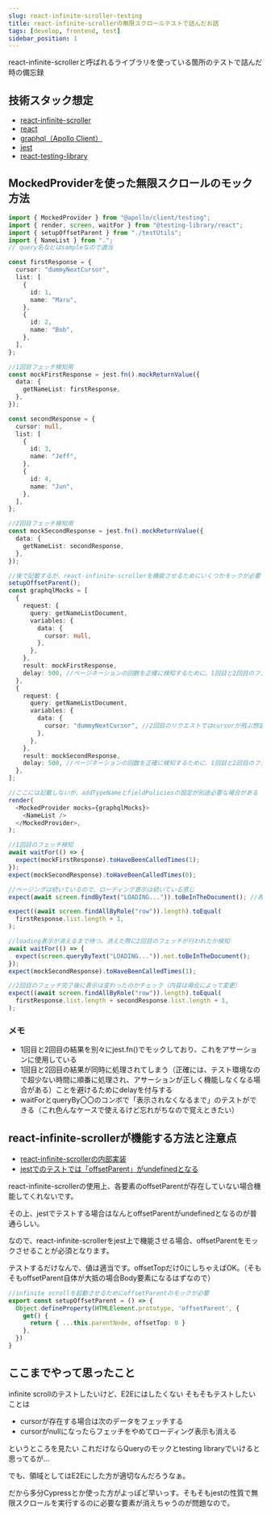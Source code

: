 ```yaml
---
slug: react-infinite-scroller-testing
title: react-infinite-scrollerの無限スクロールテストで詰んだお話
tags: [develop, frontend, test]
sidebar_position: 1
---
```



react-infinite-scrollerと呼ばれるライブラリを使っている箇所のテストで詰んだ時の備忘録

<!-- truncate -->

<TOCInline toc={toc} minHeadingLevel={2} maxHeadingLevel={4} />

## 技術スタック想定

- [react-infinite-scroller](https://github.com/danbovey/react-infinite-scroller)
- [react](https://github.com/facebook/react)
- [graphql（Apollo Client）](https://github.com/apollographql/apollo-client)
- [jest](https://github.com/jestjs/jest)
- [react-testing-library](https://github.com/testing-library/react-testing-library)

## MockedProviderを使った無限スクロールのモック方法

```ts
import { MockedProvider } from "@apollo/client/testing";
import { render, screen, waitFor } from "@testing-library/react";
import { setupOffsetParent } from "./testUtils";
import { NameList } from ".";
// query名などはsampleなので適当

const firstResponse = {
  cursor: "dummyNextCursor",
  list: [
    {
      id: 1,
      name: "Maru",
    },
    {
      id: 2,
      name: "Bob",
    },
  ],
};

//1回目フェッチ検知用
const mockFirstResponse = jest.fn().mockReturnValue({
  data: {
    getNameList: firstResponse,
  },
});

const secondResponse = {
  cursor: null,
  list: [
    {
      id: 3,
      name: "Jeff",
    },
    {
      id: 4,
      name: "Jun",
    },
  ],
};

//2回目フェッチ検知用
const mockSecondResponse = jest.fn().mockReturnValue({
  data: {
    getNameList: secondResponse,
  },
});

//後で記載するが、react-infinite-scrollerを機能させるためにいくつかモックが必要
setupOffsetParent();
const graphqlMocks = [
  {
    request: {
      query: getNameListDocument,
      variables: {
        data: {
          cursor: null,
        },
      },
    },
    result: mockFirstResponse,
    delay: 500, //ページネーションの回数を正確に検知するために、1回目と2回目のフェッチにdelayをかける
  },
  {
    request: {
      query: getNameListDocument,
      variables: {
        data: {
          cursor: "dummyNextCursor", //2回目のリクエストではcursorが飛ぶ想定
        },
      },
    },
    result: mockSecondResponse,
    delay: 500, //ページネーションの回数を正確に検知するために、1回目と2回目のフェッチにdelayをかける
  },
];

//ここには記載しないが、addTypeNameとfieldPoliciesの設定が別途必要な場合がある
render(
  <MockedProvider mocks={graphqlMocks}>
    <NameList />
  </MockedProvider>,
);

//1回目のフェッチ検知
await waitFor(() => {
  expect(mockFirstResponse).toHaveBeenCalledTimes(1);
});
expect(mockSecondResponse).toHaveBeenCalledTimes(0);

//ページングは続いているので、ローディング表示は続いている感じ
expect(await screen.findByText("LOADING...")).toBeInTheDocument(); //表示確認(ケースによってアサーションは変える)

expect((await screen.findAllByRole("row")).length).toEqual(
  firstResponse.list.length + 1,
);

//loading表示が消えるまで待つ。消えた際に2回目のフェッチが行われたか検知
await waitFor(() => {
  expect(screen.queryByText("LOADING...")).not.toBeInTheDocument();
});
expect(mockSecondResponse).toHaveBeenCalledTimes(1);

//2回目のフェッチ完了後に表示は変わったのかチェック（内容は場合によって変更）
expect((await screen.findAllByRole("row")).length).toEqual(
  firstResponse.list.length + secondResponse.list.length + 1,
);
```

### メモ

- 1回目と2回目の結果を別々にjest.fn()でモックしており、これをアサーションに使用している
- 1回目と2回目の結果が同時に処理されてしまう（正確には、テスト環境なので超少ない時間に順番に処理され、アサーションが正しく機能しなくなる場合がある）ことを避けるためにdelayを付与する
- waitForとqueryBy〇〇のコンボで「表示されなくなるまで」のテストができる（これ色んなケースで使えるけど忘れがちなので覚えときたい）

## react-infinite-scrollerが機能する方法と注意点

- [react-infinite-scrollerの内部実装](https://github.com/danbovey/react-infinite-scroller/blob/master/src/InfiniteScroll.js#L149)
- [jestでのテストでは「offsetParent」がundefinedとなる](https://github.com/jsdom/jsdom/issues/1261)

react-infinite-scrollerの使用上、各要素のoffsetParentが存在していない場合機能してくれないです。

その上、jestでテストする場合はなんとoffsetParentがundefinedとなるのが普通らしい。

なので、react-infinite-scrollerをjest上で機能させる場合、offsetParentをモックさせることが必須となります。

テストするだけなんで、値は適当です。offsetTopだけ0にしちゃえばOK。（そもそもoffsetParent自体が大抵の場合Body要素になるはずなので）

```ts
//infinite scrollを起動させるためにoffsetParentのモックが必要
export const setupOffsetParent = () => {
  Object.defineProperty(HTMLElement.prototype, 'offsetParent', {
    get() {
      return { ...this.parentNode, offsetTop: 0 }
    },
  })
}
```

## ここまでやって思ったこと

infinite scrollのテストしたいけど、E2Eにはしたくない
そもそもテストしたいことは

- cursorが存在する場合は次のデータをフェッチする
- cursorがnullになったらフェッチをやめてローディング表示も消える

というところを見たい
これだけならQueryのモックとtesting libraryでいけると思ってるが...

でも、領域としてはE2Eにした方が適切なんだろうなぁ。

だから多分Cypressとか使った方がよっぽど早いっす。そもそもjestの性質で無限スクロールを実行するのに必要な要素が消えちゃうのが問題なので。
